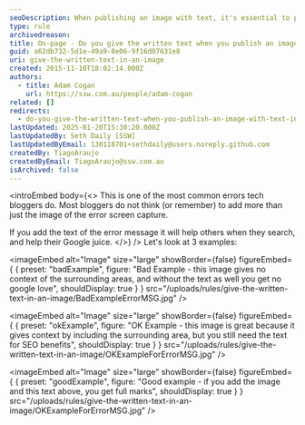 ```yaml
---
seoDescription: When publishing an image with text, it's essential to provide the written text to help others and improve Google juice.
type: rule
archivedreason:
title: On-page - Do you give the written text when you publish an image with text in it?
guid: a62db732-5d1e-49a9-8e06-9f16d07631e8
uri: give-the-written-text-in-an-image
created: 2015-11-10T18:02:14.000Z
authors:
  - title: Adam Cogan
    url: https://ssw.com.au/people/adam-cogan
related: []
redirects:
  - do-you-give-the-written-text-when-you-publish-an-image-with-text-in-it
lastUpdated: 2025-01-20T15:30:20.000Z
lastUpdatedBy: Seth Daily [SSW]
lastUpdatedByEmail: 130118701+sethdaily@users.noreply.github.com
createdBy: TiagoAraujo
createdByEmail: TiagoAraujo@ssw.com.au
isArchived: false
---
```


<introEmbed
  body={<>
This is one of the most common errors tech bloggers do. Most bloggers do not think (or remember) to add more than just the image of the error screen capture.

If you add the text of the error message it will help others when they search, and help their Google juice.
  </>}
/>
Let's look at 3 examples:

<imageEmbed
  alt="Image"
  size="large"
  showBorder={false}
  figureEmbed={ {
    preset: "badExample",
    figure: "Bad Example - this image gives no context of the surrounding areas, and without the text as well you get no google love",
    shouldDisplay: true
  } }
  src="/uploads/rules/give-the-written-text-in-an-image/BadExampleErrorMSG.jpg"
/>

<imageEmbed
  alt="Image"
  size="large"
  showBorder={false}
  figureEmbed={ {
    preset: "okExample",
    figure: "OK Example - this image is great because it gives context by including the surrounding area, but you still need the text for SEO benefits",
    shouldDisplay: true
  } }
  src="/uploads/rules/give-the-written-text-in-an-image/OKExampleForErrorMSG.jpg"
/>

<imageEmbed
  alt="Image"
  size="large"
  showBorder={false}
  figureEmbed={ {
    preset: "goodExample",
    figure: "Good example - if you add the image and this text above, you get full marks",
    shouldDisplay: true
  } }
  src="/uploads/rules/give-the-written-text-in-an-image/OKExampleForErrorMSG.jpg"
/>
